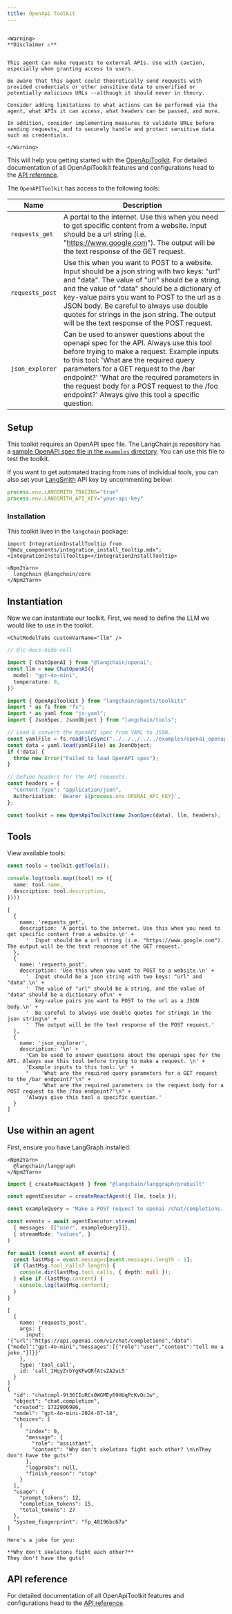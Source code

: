 ```yaml
---
title: OpenApi Toolkit
---
```


```{=mdx}

<Warning>
**Disclaimer ⚠️**


This agent can make requests to external APIs. Use with caution, especially when granting access to users.

Be aware that this agent could theoretically send requests with provided credentials or other sensitive data to unverified or potentially malicious URLs --although it should never in theory.

Consider adding limitations to what actions can be performed via the agent, what APIs it can access, what headers can be passed, and more.

In addition, consider implementing measures to validate URLs before sending requests, and to securely handle and protect sensitive data such as credentials.

</Warning>

```
This will help you getting started with the [OpenApiToolkit](/oss/python/concepts/tools/#toolkits). For detailed documentation of all OpenApiToolkit features and configurations head to the [API reference](https://api.js.langchain.com/classes/langchain.agents.OpenApiToolkit.html).

The `OpenAPIToolkit` has access to the following tools:

| Name            | Description |
|-----------------|-------------|
| `requests_get`  | A portal to the internet. Use this when you need to get specific content from a website. Input should be a url string (i.e. "https://www.google.com"). The output will be the text response of the GET request. |
| `requests_post` | Use this when you want to POST to a website. Input should be a json string with two keys: "url" and "data". The value of "url" should be a string, and the value of "data" should be a dictionary of key-value pairs you want to POST to the url as a JSON body. Be careful to always use double quotes for strings in the json string. The output will be the text response of the POST request. |
| `json_explorer` | Can be used to answer questions about the openapi spec for the API. Always use this tool before trying to make a request. Example inputs to this tool: 'What are the required query parameters for a GET request to the /bar endpoint?' 'What are the required parameters in the request body for a POST request to the /foo endpoint?' Always give this tool a specific question. |

## Setup

This toolkit requires an OpenAPI spec file. The LangChain.js repository has a [sample OpenAPI spec file in the `examples` directory](https://github.com/langchain-ai/langchainjs/blob/cc21aa29102571204f4443a40b53d28581a12e30/examples/openai_openapi.yaml). You can use this file to test the toolkit.

If you want to get automated tracing from runs of individual tools, you can also set your [LangSmith](https://docs.smith.langchain.com/) API key by uncommenting below:

```typescript
process.env.LANGSMITH_TRACING="true"
process.env.LANGSMITH_API_KEY="your-api-key"
```
### Installation

This toolkit lives in the `langchain` package:

```{=mdx}
import IntegrationInstallTooltip from "@mdx_components/integration_install_tooltip.mdx";
<IntegrationInstallTooltip></IntegrationInstallTooltip>

<Npm2Yarn>
  langchain @langchain/core
</Npm2Yarn>
```
## Instantiation

Now we can instantiate our toolkit. First, we need to define the LLM we would like to use in the toolkit.

```{=mdx}
<ChatModelTabs customVarName="llm" />
```
```typescript
// @lc-docs-hide-cell

import { ChatOpenAI } from "@langchain/openai";
const llm = new ChatOpenAI({
  model: "gpt-4o-mini",
  temperature: 0,
})
```


```typescript
import { OpenApiToolkit } from "langchain/agents/toolkits"
import * as fs from "fs";
import * as yaml from "js-yaml";
import { JsonSpec, JsonObject } from "langchain/tools";

// Load & convert the OpenAPI spec from YAML to JSON.
const yamlFile = fs.readFileSync("../../../../../examples/openai_openapi.yaml", "utf8");
const data = yaml.load(yamlFile) as JsonObject;
if (!data) {
  throw new Error("Failed to load OpenAPI spec");
}

// Define headers for the API requests.
const headers = {
  "Content-Type": "application/json",
  Authorization: `Bearer ${process.env.OPENAI_API_KEY}`,
};

const toolkit = new OpenApiToolkit(new JsonSpec(data), llm, headers);
```

## Tools

View available tools:


```typescript
const tools = toolkit.getTools();

console.log(tools.map((tool) => ({
  name: tool.name,
  description: tool.description,
})))
```
```output
[
  {
    name: 'requests_get',
    description: 'A portal to the internet. Use this when you need to get specific content from a website.\n' +
      '  Input should be a url string (i.e. "https://www.google.com"). The output will be the text response of the GET request.'
  },
  {
    name: 'requests_post',
    description: 'Use this when you want to POST to a website.\n' +
      '  Input should be a json string with two keys: "url" and "data".\n' +
      '  The value of "url" should be a string, and the value of "data" should be a dictionary of\n' +
      '  key-value pairs you want to POST to the url as a JSON body.\n' +
      '  Be careful to always use double quotes for strings in the json string\n' +
      '  The output will be the text response of the POST request.'
  },
  {
    name: 'json_explorer',
    description: '\n' +
      'Can be used to answer questions about the openapi spec for the API. Always use this tool before trying to make a request. \n' +
      'Example inputs to this tool: \n' +
      "    'What are the required query parameters for a GET request to the /bar endpoint?'\n" +
      "    'What are the required parameters in the request body for a POST request to the /foo endpoint?'\n" +
      'Always give this tool a specific question.'
  }
]
```
## Use within an agent

First, ensure you have LangGraph installed:

```{=mdx}
<Npm2Yarn>
  @langchain/langgraph
</Npm2Yarn>
```
```typescript
import { createReactAgent } from "@langchain/langgraph/prebuilt"

const agentExecutor = createReactAgent({ llm, tools });
```


```typescript
const exampleQuery = "Make a POST request to openai /chat/completions. The prompt should be 'tell me a joke.'. Ensure you use the model 'gpt-4o-mini'."

const events = await agentExecutor.stream(
  { messages: [["user", exampleQuery]]},
  { streamMode: "values", }
)

for await (const event of events) {
  const lastMsg = event.messages[event.messages.length - 1];
  if (lastMsg.tool_calls?.length) {
    console.dir(lastMsg.tool_calls, { depth: null });
  } else if (lastMsg.content) {
    console.log(lastMsg.content);
  }
}
```
```output
[
  {
    name: 'requests_post',
    args: {
      input: '{"url":"https://api.openai.com/v1/chat/completions","data":{"model":"gpt-4o-mini","messages":[{"role":"user","content":"tell me a joke."}]}}'
    },
    type: 'tool_call',
    id: 'call_1HqyZrbYgKFwQRfAtsZA2uL5'
  }
]
{
  "id": "chatcmpl-9t36IIuRCs0WGMEy69HUqPcKvOc1w",
  "object": "chat.completion",
  "created": 1722906986,
  "model": "gpt-4o-mini-2024-07-18",
  "choices": [
    {
      "index": 0,
      "message": {
        "role": "assistant",
        "content": "Why don't skeletons fight each other? \n\nThey don't have the guts!"
      },
      "logprobs": null,
      "finish_reason": "stop"
    }
  ],
  "usage": {
    "prompt_tokens": 12,
    "completion_tokens": 15,
    "total_tokens": 27
  },
  "system_fingerprint": "fp_48196bc67a"
}

Here's a joke for you:

**Why don't skeletons fight each other?**  
They don't have the guts!
```
## API reference

For detailed documentation of all OpenApiToolkit features and configurations head to the [API reference](https://api.js.langchain.com/classes/langchain.agents.OpenApiToolkit.html).
